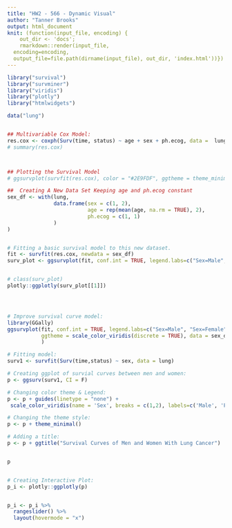```yaml
---
title: "HW2 - 566 - Dynamic Visual"
author: "Tanner Brooks"
output: html_document
knit: (function(input_file, encoding) {
    out_dir <- 'docs';
    rmarkdown::render(input_file,
  encoding=encoding,
  output_file=file.path(dirname(input_file), out_dir, 'index.html'))})
---
```




```r
library("survival")
library("survminer")
library("viridis")
library("plotly")
library("htmlwidgets")

data("lung")


## Multivariable Cox Model:
res.cox <- coxph(Surv(time, status) ~ age + sex + ph.ecog, data =  lung)
# summary(res.cox)



## Plotting the Survival Model
# ggsurvplot(survfit(res.cox), color = "#2E9FDF", ggtheme = theme_minimal(), data = lung)

##  Creating A New Data Set Keeping age and ph.ecog constant
sex_df <- with(lung,
               data.frame(sex = c(1, 2), 
                          age = rep(mean(age, na.rm = TRUE), 2),
                          ph.ecog = c(1, 1)
               )
)


# Fitting a basic survival model to this new dataset.
fit <- survfit(res.cox, newdata = sex_df)
surv_plot <- ggsurvplot(fit, conf.int = TRUE, legend.labs=c("Sex=Male", "Sex=Female"), ggtheme = theme_minimal(), data = sex_df)


# class(surv_plot)
plotly::ggplotly(surv_plot[[1]])




# Improve survival curve model:
library(GGally)
ggsurvplot(fit, conf.int = TRUE, legend.labs=c("Sex=Male", "Sex=Female"), 
           ggtheme = scale_color_viridis(discrete = TRUE), data = sex_df
           )

# Fitting model:
surv1 <- survfit(Surv(time,status) ~ sex, data = lung)

# Creating ggplot of survial curves between men and women:
p <- ggsurv(surv1, CI = F)

# Changing color theme & Legend:
p <- p + guides(linetype = "none") +
 scale_color_viridis(name = 'Sex', breaks = c(1,2), labels=c('Male', 'Female'), discrete = TRUE)

# Changing the theme style:
p <- p + theme_minimal()

# Adding a title:
p <- p + ggtitle("Survival Curves of Men and Women With Lung Cancer")


p


# Creating Interactive Plot:
p_i <- plotly::ggplotly(p)


p_i <- p_i %>%
  rangeslider() %>%
  layout(hovermode = "x")
```

